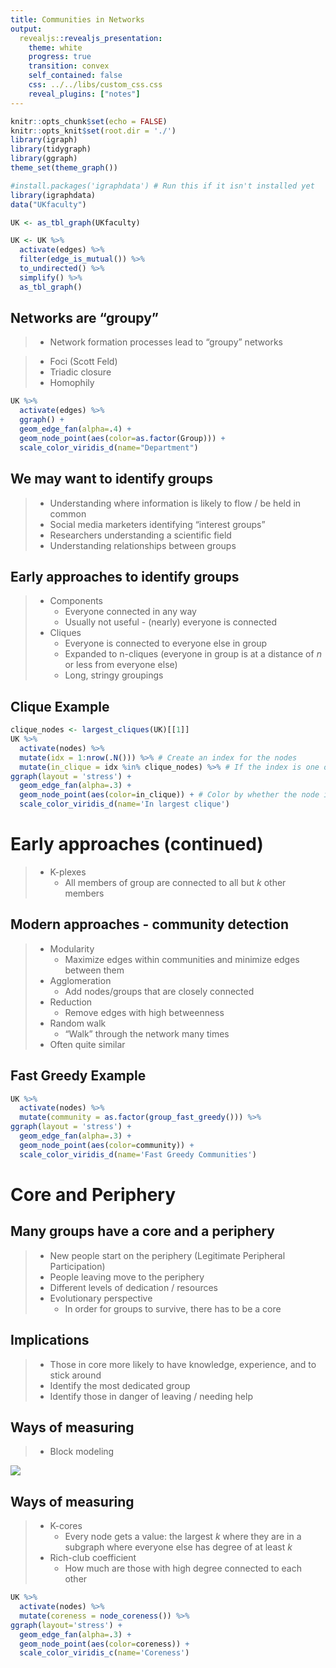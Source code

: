 ```yaml
---
title: Communities in Networks
output: 
  revealjs::revealjs_presentation:
    theme: white
    progress: true
    transition: convex
    self_contained: false
    css: ../../libs/custom_css.css
    reveal_plugins: ["notes"]
---
```



```r
knitr::opts_chunk$set(echo = FALSE)
knitr::opts_knit$set(root.dir = './')
library(igraph)
library(tidygraph)
library(ggraph)
theme_set(theme_graph())
```

```r

#install.packages('igraphdata') # Run this if it isn't installed yet
library(igraphdata)
data("UKfaculty")

UK <- as_tbl_graph(UKfaculty)

UK <- UK %>%
  activate(edges) %>%
  filter(edge_is_mutual()) %>%
  to_undirected() %>%
  simplify() %>%
  as_tbl_graph()
```

## Networks are "groupy"

> - Network formation processes lead to "groupy" networks

<div class='container'>
<div class='col'>
>	- Foci (Scott Feld)
>	- Triadic closure
>	- Homophily
</div>

<div class='col'>
```r
UK %>%
  activate(edges) %>%
  ggraph() +
  geom_edge_fan(alpha=.4) +
  geom_node_point(aes(color=as.factor(Group))) +
  scale_color_viridis_d(name="Department")
```
</div>
</div>

## We may want to identify groups

> - Understanding where information is likely to flow / be held in common
> - Social media marketers identifying "interest groups"
> - Researchers understanding a scientific field
> - Understanding relationships between groups

## Early approaches to identify groups

> - Components
>	- Everyone connected in any way
>	- Usually not useful - (nearly) everyone is connected
> - Cliques
>	- Everyone is connected to everyone else in group
>	- Expanded to n-cliques (everyone in group is at a distance of  _n_ or less from everyone else)
>	- Long, stringy groupings

## Clique Example

<div class='fragment'>
```r
clique_nodes <- largest_cliques(UK)[[1]]
UK %>% 
  activate(nodes) %>%
  mutate(idx = 1:nrow(.N())) %>% # Create an index for the nodes
  mutate(in_clique = idx %in% clique_nodes) %>% # If the index is one of the clique nodes
ggraph(layout = 'stress') +
  geom_edge_fan(alpha=.3) +
  geom_node_point(aes(color=in_clique)) + # Color by whether the node is in the clique
  scale_color_viridis_d(name='In largest clique')
```
</div>

# Early approaches (continued)

> - K-plexes
>	- All members of group are connected to all but _k_ other members


## Modern approaches - community detection

> - Modularity
>	-  Maximize edges within communities and minimize edges between them
> - Agglomeration
>	- Add nodes/groups that are closely connected
> - Reduction
>	- Remove edges with high betweenness
> - Random walk
>	- "Walk" through the network many times
> - Often quite similar


## Fast Greedy Example

<div class='fragment'>
```r
UK %>%
  activate(nodes) %>%
  mutate(community = as.factor(group_fast_greedy())) %>%
ggraph(layout = 'stress') +
  geom_edge_fan(alpha=.3) +
  geom_node_point(aes(color=community)) +
  scale_color_viridis_d(name='Fast Greedy Communities')
```
</div>

# Core and Periphery

## Many groups have a core and a periphery

> - New people start on the periphery (Legitimate Peripheral Participation)
> - People leaving move to the periphery
> - Different levels of dedication / resources
> - Evolutionary perspective
>	- In order for groups to survive, there has to be a core

## Implications

> - Those in core more likely to have knowledge, experience, and to stick around
> - Identify the most dedicated group
> - Identify those in danger of leaving / needing help

## Ways of measuring

> - Block modeling

<img class='fragment' src="https://upload.wikimedia.org/wikipedia/commons/9/93/Core-Periphery_Matrix.png"/>

## Ways of measuring

<div class='container'>
<div class='col'>
> - K-cores
>	- Every node gets a value: the largest _k_ where they are in a subgraph where everyone else has degree of at least _k_
> - Rich-club coefficient
>	- How much are those with high degree connected to each other
</div>

<div class='col fragment'>
```r

UK %>%
  activate(nodes) %>%
  mutate(coreness = node_coreness()) %>%
ggraph(layout='stress') +
  geom_edge_fan(alpha=.3) +
  geom_node_point(aes(color=coreness)) +
  scale_color_viridis_c(name='Coreness')

```
</div>
</div>
